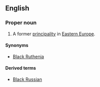 ==English==
{{wikipedia}}

===Proper noun===
{{en-proper noun}}

# {{context|historical|lang=en}} A former [[principality]] in [[Eastern Europe]].

====Synonyms====
* [[Black Ruthenia]]

====Derived terms====
* [[Black Russian]]
